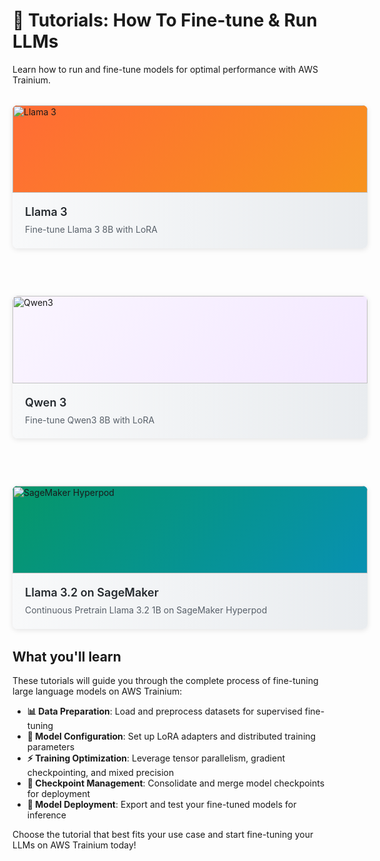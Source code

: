 <!---
Copyright 2025 The HuggingFace Team. All rights reserved.

Licensed under the Apache License, Version 2.0 (the "License");
you may not use this file except in compliance with the License.
You may obtain a copy of the License at

    http://www.apache.org/licenses/LICENSE-2.0

Unless required by applicable law or agreed to in writing, software
distributed under the License is distributed on an "AS IS" BASIS,
WITHOUT WARRANTIES OR CONDITIONS OF ANY KIND, either express or implied.
See the License for the specific language governing permissions and
limitations under the License.
-->
# 🚀  Tutorials: How To Fine-tune & Run LLMs

Learn how to run and fine-tune models for optimal performance with AWS Trainium.
<div style="display: grid !important; grid-template-columns: repeat(auto-fit, minmax(350px, 1fr)) !important; gap: 24px !important; margin: 32px -32px !important; padding: 0 32px !important; max-width: none !important; width: calc(100% + 64px) !important;">

<a href="./sft_lora_finetune_llm" style="text-decoration: none !important; color: inherit !important; display: block !important;">
<div style="border-radius: 8px !important; background-color: white !important; box-shadow: 0 2px 8px rgba(0,0,0,0.1) !important; transition: all 0.3s ease-in-out !important; cursor: pointer !important; display: flex !important; flex-direction: column !important; min-height: 200px !important; border: none !important;"
onmouseover="this.style.transform='translateY(-4px)'; this.style.boxShadow='0 8px 24px rgba(0,0,0,0.15)'; this.querySelector('.card-content').style.backgroundPosition='0% 0'" onmouseout="this.style.transform='translateY(0)'; this.style.boxShadow='0 2px 8px rgba(0,0,0,0.1)'; this.querySelector('.card-content').style.backgroundPosition='100% 0'">
  <div style="height: 140px !important; min-height: 140px !important; background: linear-gradient(135deg, #FF6B35 0%, #F7931E 100%) !important; display: flex !important; align-items: center !important; justify-content: center !important; position: relative !important; border: none !important; margin: 0 !important; padding: 0 !important; border-radius: 8px 8px 0 0 !important; overflow: hidden !important;">
    <img src="https://huggingface.co/datasets/huggingface/documentation-images/resolve/main/optimum/neuron/training_tutorials/llama-logo.png" alt="Llama 3" style="width: 100% !important; height: 100% !important; object-fit: cover !important; border: none !important; border-radius: 8px 8px 0 0 !important;" onerror="this.outerHTML='<div style=\'color: white; font-size: 48px; font-weight: bold; z-index: 10;
position: relative;\'>🦙</div>'"/>
  </div>
  <div class="card-content" style="padding: 20px !important; background: white !important;
background-image: linear-gradient(90deg, transparent 0%, #f8f9fa 50%, #e9ecef 100%) !important; background-size: 200% 100% !important; background-position: 100% 0 !important;
transition: background-position 0.4s ease-out !important; width: 100% !important; box-sizing: border-box !important; flex: 1 !important; border: none !important; margin: 0 !important;
border-radius: 0 0 8px 8px !important;">
    <h3 style="margin: 0 0 8px 0 !important; font-size: 18px !important;
font-weight: 600 !important; color: #24292e !important;">
      Llama 3
    </h3>
    <p style="margin: 0 !important;
font-size: 14px !important; color: #586069 !important; line-height: 1.4 !important;">
      Fine-tune Llama 3 8B with LoRA
    </p>
  </div>
</div>
</a>

<a href="./finetune_qwen3" style="text-decoration: none !important;
color: inherit !important; display: block !important;">
<div style="border-radius: 8px !important; background-color: white !important; box-shadow: 0 2px 8px rgba(0,0,0,0.1) !important;
transition: all 0.3s ease-in-out !important; cursor: pointer !important; display: flex !important; flex-direction: column !important; min-height: 200px !important;
border: none !important;" onmouseover="this.style.transform='translateY(-4px)'; this.style.boxShadow='0 8px 24px rgba(0,0,0,0.15)'; this.querySelector('.card-content').style.backgroundPosition='0% 0'" onmouseout="this.style.transform='translateY(0)'; this.style.boxShadow='0 2px 8px rgba(0,0,0,0.1)';
this.querySelector('.card-content').style.backgroundPosition='100% 0'">
  <div style="height: 140px !important; min-height: 140px !important; background: linear-gradient(135deg, #faf5ff 0%, #f3e8ff 100%) !important; display: flex !important;
align-items: center !important; justify-content: center !important; position: relative !important; border: none !important; margin: 0 !important; padding: 0 !important;
border-radius: 8px 8px 0 0 !important; overflow: hidden !important;">
    <img src="https://huggingface.co/datasets/huggingface/documentation-images/resolve/main/optimum/neuron/training_tutorials/qwen3-logo.png" alt="Qwen3" style="width: 100% !important;
height: 100% !important; object-fit: cover !important; border: none !important; border-radius: 8px 8px 0 0 !important;" onerror="this.outerHTML='<div style=\'color: white; font-size: 48px;
font-weight: bold; z-index: 10; position: relative;\'>🔷</div>'"/>
  </div>
  <div class="card-content" style="padding: 20px !important; background: white !important;
background-image: linear-gradient(90deg, transparent 0%, #f8f9fa 50%, #e9ecef 100%) !important; background-size: 200% 100% !important; background-position: 100% 0 !important;
transition: background-position 0.4s ease-out !important; width: 100% !important; box-sizing: border-box !important; flex: 1 !important; border: none !important; margin: 0 !important;
border-radius: 0 0 8px 8px !important;">
    <h3 style="margin: 0 0 8px 0 !important; font-size: 18px !important;
font-weight: 600 !important; color: #24292e !important;">
      Qwen 3
    </h3>
    <p style="margin: 0 !important;
font-size: 14px !important; color: #586069 !important; line-height: 1.4 !important;">
      Fine-tune Qwen3 8B with LoRA
    </p>
  </div>
</div>
</a>

<a href="./pretraining_hyperpod_llm" style="text-decoration: none !important;
color: inherit !important; display: block !important;">
<div style="border-radius: 8px !important; background-color: white !important; box-shadow: 0 2px 8px rgba(0,0,0,0.1) !important;
transition: all 0.3s ease-in-out !important; cursor: pointer !important; display: flex !important; flex-direction: column !important; min-height: 200px !important;
border: none !important;" onmouseover="this.style.transform='translateY(-4px)'; this.style.boxShadow='0 8px 24px rgba(0,0,0,0.15)'; this.querySelector('.card-content').style.backgroundPosition='0% 0'" onmouseout="this.style.transform='translateY(0)'; this.style.boxShadow='0 2px 8px rgba(0,0,0,0.1)';
this.querySelector('.card-content').style.backgroundPosition='100% 0'">
  <div style="height: 140px !important; min-height: 140px !important; background: linear-gradient(135deg, #059669 0%, #0891b2 100%) !important; display: flex !important;
align-items: center !important; justify-content: center !important; position: relative !important; border: none !important; margin: 0 !important; padding: 0 !important;
border-radius: 8px 8px 0 0 !important; overflow: hidden !important;">
    <img src="https://huggingface.co/datasets/huggingface/documentation-images/resolve/main/optimum/neuron/training_tutorials/sagemaker-logo.png" alt="SageMaker Hyperpod" style="width: 100% !important;
height: 100% !important; object-fit: cover !important; border: none !important; border-radius: 8px 8px 0 0 !important;" onerror="this.outerHTML='<div style=\'color: white; font-size: 28px;
font-weight: bold; text-align: center; z-index: 10; position: relative;\'>☁️<br/>SageMaker</div>'"/>
  </div>
  <div class="card-content" style="padding: 20px !important; background: white !important;
background-image: linear-gradient(90deg, transparent 0%, #f8f9fa 50%, #e9ecef 100%) !important; background-size: 200% 100% !important; background-position: 100% 0 !important;
transition: background-position 0.4s ease-out !important; width: 100% !important; box-sizing: border-box !important; flex: 1 !important; border: none !important; margin: 0 !important;
border-radius: 0 0 8px 8px !important;">
    <h3 style="margin: 0 0 8px 0 !important; font-size: 18px !important;
font-weight: 600 !important; color: #24292e !important;">
      Llama 3.2 on SageMaker
    </h3>
    <p style="margin: 0 !important;
font-size: 14px !important; color: #586069 !important; line-height: 1.4 !important;">
      Continuous Pretrain Llama 3.2 1B on SageMaker Hyperpod
    </p>
  </div>
</div>
</a>

</div>

## What you'll learn

These tutorials will guide you through the complete process of fine-tuning large language models on AWS Trainium:

- **📊 Data Preparation**: Load and preprocess datasets for supervised fine-tuning
- **🔧 Model Configuration**: Set up LoRA adapters and distributed training parameters
- **⚡ Training Optimization**: Leverage tensor parallelism, gradient checkpointing, and mixed precision
- **💾 Checkpoint Management**: Consolidate and merge model checkpoints for deployment
- **🚀 Model Deployment**: Export and test your fine-tuned models for inference

Choose the tutorial that best fits your use case and start fine-tuning your LLMs on AWS Trainium today!
